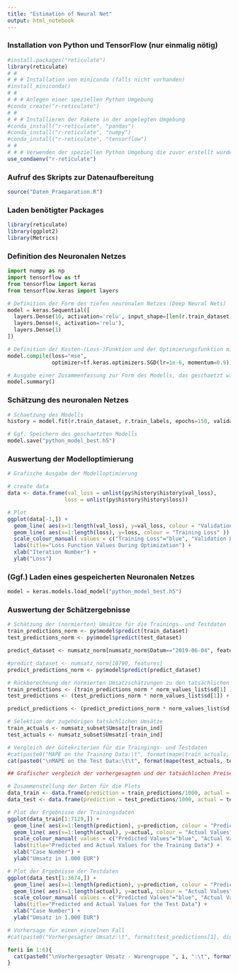 ```yaml
---
title: "Estimation of Neural Net"
output: html_notebook
---
```


### Installation von Python und TensorFlow (nur einmalig nötig)

```r
#install.packages("reticulate")
library(reticulate)
# # 
# # # Installation von miniconda (falls nicht vorhanden)
#install_miniconda()
# # 
# # # Anlegen einer speziellen Python Umgebung
#conda_create("r-reticulate")
# # 
# # # Installieren der Pakete in der angelegten Umgebung
#conda_install("r-reticulate", "pandas")
#conda_install("r-reticulate", "numpy")
#conda_install("r-reticulate", "tensorflow")
# # 
# # # Verwenden der speziellen Python Umgebung die zuvor erstellt wurde
use_condaenv("r-reticulate")

```


### Aufruf des Skripts zur Datenaufbereitung
```r
source("Daten_Praeparation.R")

```


### Laden benötigter  Packages
```r
library(reticulate)
library(ggplot2)
library(Metrics)

```


### Definition des Neuronalen Netzes
```python

import numpy as np
import tensorflow as tf
from tensorflow import keras
from tensorflow.keras import layers

# Definition der Form des tiefen neuronalen Netzes (Deep Neural Nets)
model = keras.Sequential([
  layers.Dense(10, activation='relu', input_shape=[len(r.train_dataset.keys())]),
  layers.Dense(4, activation='relu'),
  layers.Dense(1)
])

# Definition der Kosten-(Loss-)Funktion und der Optimierungsfunktion mit seinen Hyperparametern
model.compile(loss="mse",
              optimizer=tf.keras.optimizers.SGD(lr=1e-6, momentum=0.9))

# Ausgabe einer Zusammenfassung zur Form des Modells, das geschaetzt wird (nicht notwendig)
model.summary()

```

### Schätzung des neuronalen Netzes

```python
# Schaetzung des Modells
history = model.fit(r.train_dataset, r.train_labels, epochs=150, validation_data = (r.test_dataset, r.test_labels), verbose=0)

# Ggf. Speichern des geschaetzten Modells
model.save("python_model_best.h5")

```



### Auswertung der Modelloptimierung
```r
# Grafische Ausgabe der Modelloptimierung

# create data
data <- data.frame(val_loss = unlist(py$history$history$val_loss),
                  loss = unlist(py$history$history$loss))

# Plot
ggplot(data[-1,]) +
  geom_line( aes(x=1:length(val_loss), y=val_loss, colour = "Validation Loss" )) +
  geom_line( aes(x=1:length(loss), y=loss, colour = "Training Loss" )) +
  scale_colour_manual( values = c("Training Loss"="blue", "Validation Loss"="red") ) +
  labs(title="Loss Function Values During Optimization") +
  xlab("Iteration Number") +
  ylab("Loss") 

```


### (Ggf.) Laden eines gespeicherten Neuronalen Netzes ###
```python
model = keras.models.load_model("python_model_best.h5")

```


### Auswertung der Schätzergebnisse ###
```r
# Schätzung der (normierten) Umsätze für die Trainings- und Testdaten
train_predictions_norm <- py$model$predict(train_dataset)
test_predictions_norm <- py$model$predict(test_dataset)

predict_dataset <- numsatz_norm[numsatz_norm$Datum=="2019-06-04", features]

#predict_dataset <- numsatz_norm[10790, features]
predict_predictions_norm <- py$model$predict(predict_dataset)

# Rückberechnung der normierten Umsatzschätzungen zu den tatsächlichen Umsatzeschätzungen bzw. Umsätzen
train_predictions <- (train_predictions_norm * norm_values_list$sd[1] ) + norm_values_list$mean[1]
test_predictions <- (test_predictions_norm * norm_values_list$sd[1]) + norm_values_list$mean[1]

predict_predictions <- (predict_predictions_norm * norm_values_list$sd[1]) + norm_values_list$mean[1]

# Selektion der zugehörigen tatsächlichen Umsätze
train_actuals <- numsatz_subset$Umsatz[train_ind]
test_actuals <- numsatz_subset$Umsatz[-train_ind]

# Vergleich der Gütekriterien für die Traingings- und Testdaten
#cat(paste0("MAPE on the Training Data:\t", format(mape(train_actuals, train_predictions)*100, digits=3, nsmall=2)))
cat(paste0("\nMAPE on the Test Data:\t\t", format(mape(test_actuals, test_predictions)*100, digits=3, nsmall=2)))

```

```r

## Grafischer vergleich der vorhergesagten und der tatsächlichen Preise für die Trainings- und Testdaten

# Zusammenstellung der Daten für die Plots
data_train <- data.frame(prediction = train_predictions/1000, actual = train_actuals/1000)
data_test <- data.frame(prediction = test_predictions/1000, actual = test_actuals/1000)

# Plot der Ergebnisse der Trainingsdaten
ggplot(data_train[1:7129,]) +
  geom_line( aes(x=1:length(prediction), y=prediction, colour = "Predicted Values" )) +
  geom_line( aes(x=1:length(actual), y=actual, colour = "Actual Values" )) +
  scale_colour_manual( values = c("Predicted Values"="blue", "Actual Values"="red") ) +
  labs(title="Predicted and Actual Values for the Training Data") +
  xlab("Case Number") +
  ylab("Umsatz in 1.000 EUR") 

# Plot der Ergebnisse der Testdaten
ggplot(data_test[1:3674,]) +
  geom_line( aes(x=1:length(prediction), y=prediction, colour = "Predicted Values" )) +
  geom_line( aes(x=1:length(actual), y=actual, colour = "Actual Values" )) +
  scale_colour_manual( values = c("Predicted Values"="blue", "Actual Values"="red") ) +
  labs(title="Predicted and Actual Values for the Test Data") +
  xlab("Case Number") +
  ylab("Umsatz in 1.000 EUR") 

```

```r
# Vorhersage für einen einzelnen Fall
#cat(paste0("Vorhergesagter Umsatz:\t", format(test_predictions[1], digits=2, nsmall =0)))

for(i in 1:6){
  cat(paste0("\nVorhergesagter Umsatz - Warengruppe ", i, ":\t", format(predict_predictions[i], digits=2, nsmall =0)))
}

```
